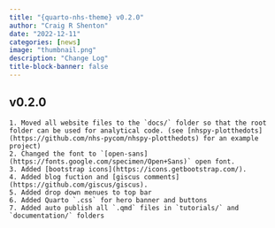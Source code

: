 ```yaml
---
title: "{quarto-nhs-theme} v0.2.0"
author: "Craig R Shenton"
date: "2022-12-11"
categories: [news]
image: "thumbnail.png"
description: "Change Log"
title-block-banner: false
---
```


## v0.2.0

    1. Moved all website files to the `docs/` folder so that the root folder can be used for analytical code. (see [nhspy-plotthedots](https://github.com/nhs-pycom/nhspy-plotthedots) for an example project)
    2. Changed the font to `[open-sans](https://fonts.google.com/specimen/Open+Sans)` open font.
    3. Added [bootstrap icons](https://icons.getbootstrap.com/).
    4. Added blog fuction and [giscus comments](https://github.com/giscus/giscus).
    5. Added drop down menues to top bar
    6. Added Quarto `.css` for hero banner and buttons
    7. Added auto publish all `.qmd` files in `tutorials/` and `documentation/` folders